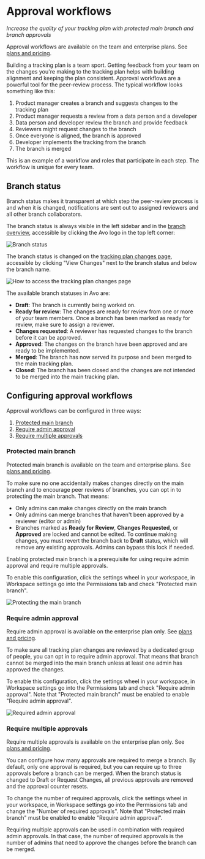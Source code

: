 
# Approval workflows

_Increase the quality of your tracking plan with protected main branch and branch approvals_

<Callout type="info" emoji="💡">Approval workflows are available on the team and enterprise plans. See [plans and pricing](https://www.avo.app/pricing).</Callout>

Building a tracking plan is a team sport. Getting feedback from your team on the changes you're making to the tracking plan helps with building alignment and keeping the plan consistent. Approval workflows are a powerful tool for the peer-review process. The typical workflow looks something like this:

1. Product manager creates a branch and suggests changes to the tracking plan
2. Product manager requests a review from a data person and a developer
3. Data person and developer review the branch and provide feedback
4. Reviewers might request changes to the branch
5. Once everyone is aligned, the branch is approved
6. Developer implements the tracking from the branch
7. The branch is merged


<Callout type="info" emoji="💡">This is an example of a workflow and roles that participate in each step. The workflow is unique for every team.</Callout>


## Branch status

Branch status makes it transparent at which step the peer-review process is and when it is changed, notifications are sent out to assigned reviewers and all other branch collaborators.

The branch status is always visible in the left sidebar and in the [branch overview](/data-design/branches#branches-overview), accessible by clicking the Avo logo in the top left corner:

![Branch status](/images/data-design/branch-status.png)

The branch status is changed on the [tracking plan changes page](/workflow/review), accessible by clicking "View Changes" next to the branch status and below the branch name.

![How to access the tracking plan changes page](/images/data-design/tracking-plan-changes.png)


The available branch statuses in Avo are:

- **Draft**: The branch is currently being worked on. 
- **Ready for review**: The changes are ready for review from one or more of your team members. Once a branch has been marked as ready for review, make sure to assign a reviewer. 
- **Changes requested**: A reviewer has requested changes to the branch before it can be approved. 
- **Approved**: The changes on the branch have been approved and are ready to be implemented. 
- **Merged**: The branch has now served its purpose and been merged to the main tracking plan.
- **Closed**: The branch has been closed and the changes are not intended to be merged into the main tracking plan. 

## Configuring approval workflows

Approval workflows can be configured in three ways:

1. [Protected main branch](/data-design/branches/approval-workflows#protected-main-branch)
2. [Require admin approval](/data-design/branches/approval-workflows#require-admin-approval)
3. [Require multiple approvals](/data-design/branches/approval-workflows#require-multiple-approvals)

### Protected main branch

<Callout type="info" emoji="💡">Protected main branch is available on the team and enterprise plans. See [plans and pricing](https://www.avo.app/pricing).</Callout>

To make sure no one accidentally makes changes directly on the main branch and to encourage peer reviews of branches, you can opt in to protecting the main branch. That means:

- Only admins can make changes directly on the main branch
- Only admins can merge branches that haven't been approved by a reviewer (editor or admin)
- Branches marked as **Ready for Review**, **Changes Requested**, or **Approved** are locked and cannot be edited. To continue making changes, you must revert the branch back to **Draft** status, which will remove any existing approvals. Admins can bypass this lock if needed.


Enabling protected main branch is a prerequisite for using require admin approval and require multiple approvals.

To enable this configuration, click the settings wheel in your workspace, in Workspace settings go into the Permissions tab and check "Protected main branch".

![Protecting the main branch](/images/protected-main-branch.png)

### Require admin approval

<Callout type="info" emoji="💡">Require admin approval is available on the enterprise plan only. See [plans and pricing](https://www.avo.app/pricing).</Callout>

To make sure all tracking plan changes are reviewed by a dedicated group of people, you can opt in to require admin approval. That means that branch cannot be merged into the main branch unless at least one admin has approved the changes.

To enable this configuration, click the settings wheel in your workspace, in Workspace settings go into the Permissions tab and check "Require admin approval". Note that "Protected main branch" must be enabled to enable "Require admin approval".

![Required admin approval](/images/admin-approval.png)

### Require multiple approvals

<Callout type="info" emoji="💡">Require multiple approvals is available on the enterprise plan only. See [plans and pricing](https://www.avo.app/pricing).</Callout>

You can configure how many approvals are required to merge a branch. By default, only one approval is required, but you can require up to three approvals before a branch can be merged. When the branch status is changed to Draft or Request Changes, all previous approvals are removed and the approval counter resets.

To change the number of required approvals, click the settings wheel in your workspace, in Workspace settings go into the Permissions tab and change the "Number of required approvals". Note that "Protected main branch" must be enabled to enable "Require admin approval".

Requiring multiple approvals can be used in combination with required admin approvals. In that case, the number of required approvals is the number of admins that need to approve the changes before the branch can be merged.
